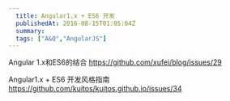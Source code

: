 ```yaml
---
  title: Angular1.x + ES6 开发
  publishedAt: 2016-08-15T01:05:04Z
  summary:
  tags: ["A&Q","AngularJS"]
---
```


Angular 1.x和ES6的结合
https://github.com/xufei/blog/issues/29

Angular1.x + ES6 开发风格指南
https://github.com/kuitos/kuitos.github.io/issues/34

